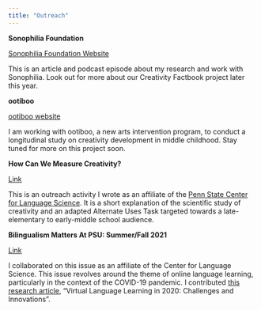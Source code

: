 ```yaml
---
title: "Outreach"
---
```


**Sonophilia Foundation**

[Sonophilia Foundation Website](https://www.sonophilia.com/hannah-merseal/)

This is an article and podcast episode about my research and work with Sonophilia. Look out for more about our Creativity Factbook project later this year.

**ootiboo**

[ootiboo website](https://www.ootiboo.com/)

I am working with ootiboo, a new arts intervention program, to conduct a longitudinal study on creativity development in middle childhood. Stay tuned for more on this project soon.

**How Can We Measure Creativity?**

[Link](https://sites.psu.edu/linguisticexperiments/measuring-creativity/)

This is an outreach activity I wrote as an affiliate of the [Penn State Center for Language Science](https://cls.la.psu.edu/). It is a short explanation of the scientific study of creativity and an adapted Alternate Uses Task targeted towards a late-elementary to early-middle school audience. 

**Bilingualism Matters At PSU: Summer/Fall 2021**

[Link](https://sites.psu.edu/bilingualismmatters/)

I collaborated on this issue as an affiliate of the Center for Language Science. This issue revolves around the theme of online language learning, particularly in the context of the COVID-19 pandemic. I contributed [this research article](https://sites.psu.edu/bilingualismmatters/virtual-language-learning-in-2020-challenges-and-innovations/), "Virtual Language Learning in 2020: Challenges and Innovations".
